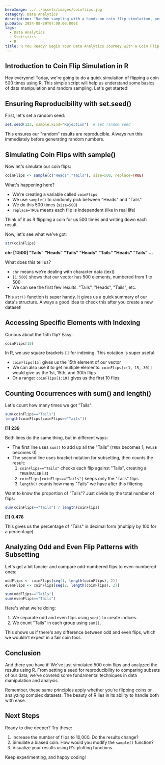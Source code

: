 ```yaml
---
heroImage: ../../assets/images/coinflips.jpg
category: Data Analytics
description: 'Random sampling with a hands-on coin flip simulation, perfect for understanding some of the basics of data analysis.'
pubDate: 2024-08-29T07:00:00.000Z
tags:
  - Data Analytics
  - Statistics
  - R
title: R You Ready? Begin Your Data Analytics Journey with a Coin Flip Simulation
---
```



## Introduction to Coin Flip Simulation in R

Hey everyone! Today, we're going to do a quick simulation of flipping a coin 500 times using R. This simple script will help us understand some basics of data manipulation and random sampling. Let's get started!

## Ensuring Reproducibility with set.seed()

First, let's set a random seed:

```r
set.seed(123, sample.kind="Rejection")  # set random seed
```

This ensures our "random" results are reproducible. Always run this immediately before generating random numbers.

## Simulating Coin Flips with sample()

Now let's simulate our coin flips:

```r
coinFlips <- sample(c("Heads","Tails"), size=500, replace=TRUE)
```

What's happening here?

- We're creating a variable called `coinFlips`
- We use `sample()` to randomly pick between "Heads" and "Tails"
- We do this 500 times (`size=500`)
- `replace=TRUE` means each flip is independent (like in real life)

Think of it as R flipping a coin for us 500 times and writing down each result.

Now, let's see what we've got:

```r
str(coinFlips)
```

<OutputDisplay>

**chr [1:500] "Tails" "Heads" "Tails" "Heads" "Tails" "Heads" "Tails" ...**

</OutputDisplay>

What does this tell us?

- `chr` means we're dealing with character data (text)
- `[1:500]` shows that our vector has 500 elements, numbered from 1 to 500
- We can see the first few results: "Tails", "Heads", "Tails", etc.

This `str()` function is super handy. It gives us a quick summary of our data's structure. Always a good idea to check this after you create a new dataset!

## Accessing Specific Elements with Indexing

Curious about the 15th flip? Easy:

```r
coinFlips[15]
```

In R, we use square brackets `[]` for indexing. This notation is super useful:

- `coinFlips[15]` gives us the 15th element of our vector
- We can also use it to get multiple elements: `coinFlips[c(1, 15, 30)]` would give us the 1st, 15th, and 30th flips
- Or a range: `coinFlips[1:10]` gives us the first 10 flips

## Counting Occurrences with sum() and length()

Let's count how many times we got "Tails":

```r
sum(coinFlips=="Tails")
length(coinFlips[coinFlips=="Tails"])
```

<OutputDisplay>**[1] 239**</OutputDisplay>

Both lines do the same thing, but in different ways:

- The first line uses `sum()` to add up all the "Tails" (`TRUE` becomes 1, `FALSE` becomes 0)
- The second line uses bracket notation for subsetting, then counts the result:
  1. `coinFlips=="Tails"` checks each flip against "Tails", creating a `TRUE`/`FALSE` list
  2. `coinFlips[coinFlips=="Tails"]` keeps only the "Tails" flips
  3. `length()` counts how many "Tails" we have after this filtering

Want to know the proportion of "Tails"? Just divide by the total number of flips:

```r
sum(coinFlips=="Tails") / length(coinFlips)
```

<OutputDisplay>

**[1] 0.478**

</OutputDisplay>

This gives us the percentage of "Tails" in decimal form (multiply by 100 for a percentage).

## Analyzing Odd and Even Flip Patterns with Subsetting

Let's get a bit fancier and compare odd-numbered flips to even-numbered ones:

```r
oddFlips <- coinFlips[seq(1, length(coinFlips), 2)]
evenFlips <- coinFlips[seq(2, length(coinFlips), 2)]

sum(oddFlips=="Tails")
sum(evenFlips=="Tails")
```

Here's what we're doing:

1. We separate odd and even flips using `seq()` to create indices.
2. We count "Tails" in each group using `sum()`.

This shows us if there's any difference between odd and even flips, which we wouldn't expect in a fair coin toss.

## Conclusion

And there you have it! We've just simulated 500 coin flips and analyzed the results using R. From setting a seed for reproducibility to comparing subsets of our data, we've covered some fundamental techniques in data manipulation and analysis.

Remember, these same principles apply whether you're flipping coins or analyzing complex datasets. The beauty of R lies in its ability to handle both with ease.

## Next Steps

Ready to dive deeper? Try these:

1. Increase the number of flips to 10,000. Do the results change?
2. Simulate a biased coin. How would you modify the `sample()` function?
3. Visualize your results using R's plotting functions.

Keep experimenting, and happy coding!
